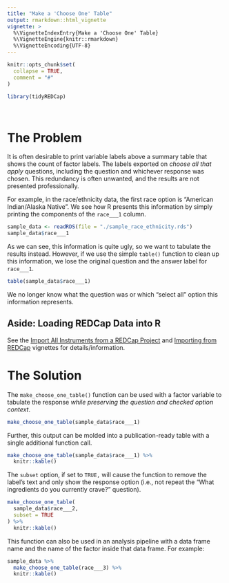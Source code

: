 ```yaml
---
title: "Make a 'Choose One' Table"
output: rmarkdown::html_vignette
vignette: >
  %\VignetteIndexEntry{Make a 'Choose One' Table}
  %\VignetteEngine{knitr::rmarkdown}
  %\VignetteEncoding{UTF-8}
---
```


```r
knitr::opts_chunk$set(
  collapse = TRUE,
  comment = "#"
)
```

```r
library(tidyREDCap)
```

</br>


# The Problem
It is often desirable to print variable labels above a summary table that shows the count of factor labels. The labels exported on _choose all that apply_ questions, including the question and whichever response was chosen. This redundancy is often unwanted, and the results are not presented professionally.

For example, in the race/ethnicity data, the first race option is "American Indian/Alaska Native". We see how R presents this information by simply printing the components of the `race___1` column.
```r
sample_data <- readRDS(file = "./sample_race_ethnicity.rds")
sample_data$race___1
```

As we can see, this information is quite ugly, so we want to tabulate the results instead. However, if we use the simple `table()` function to clean up this information, we lose the original question and the answer label for `race___1`.
```r
table(sample_data$race___1)
```
We no longer know what the question was or which "select all" option this information represents.

## Aside: Loading REDCap Data into R
See the [Import All Instruments from a REDCap Project](../doc/importInstruments.html) and [Importing from REDCap](../doc/useAPI.html) vignettes for details/information.

# The Solution
The `make_choose_one_table()` function can be used with a factor variable to tabulate the response *while preserving the question and checked option context*.
```r
make_choose_one_table(sample_data$race___1) 
```

Further, this output can be molded into a publication-ready table with a single additional function call.
```r
make_choose_one_table(sample_data$race___1) %>% 
  knitr::kable()
```

The `subset` option, if set to `TRUE,` will cause the function to remove the label's text and only show the response option (i.e., not repeat the "What ingredients do you currently crave?" question).
```r
make_choose_one_table(
  sample_data$race___2,
  subset = TRUE
) %>% 
  knitr::kable()
```

This function can also be used in an analysis pipeline with a data frame name and the name of the factor inside that data frame. For example:
```r
sample_data %>% 
  make_choose_one_table(race___3) %>% 
  knitr::kable() 
```

